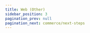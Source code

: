 ```yaml
---
title: Web (Other)
sidebar_position: 3
pagination_prev: null
pagination_next: commerce/next-steps
---
```



<Quickstart product="Voice Conference" />

<head>
  <title>Javascript Guide</title>
  <meta
    name="description"
    content="Explore the setup of the Voice Conference client in JavaScript with Ospi. Follow our guide for effective JavaScript client setup."
  />
</head>
